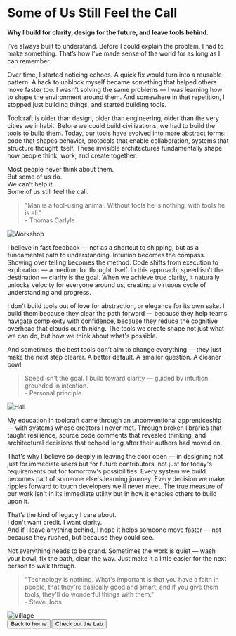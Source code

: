 
# Some of Us Still Feel the Call  
**Why I build for clarity, design for the future, and leave tools behind.**

I’ve always built to understand. Before I could explain the problem, I had to make something. That’s how I’ve made sense of the world for as long as I can remember.

Over time, I started noticing echoes. A quick fix would turn into a reusable pattern. A hack to unblock myself became something that helped others move faster too. I wasn’t solving the same problems — I was learning how to shape the environment around them. And somewhere in that repetition, I stopped just building things, and started building tools.

Toolcraft is older than design, older than engineering, older than the very cities we inhabit. Before we could build civilizations, we had to build the tools to build them. Today, our tools have evolved into more abstract forms: code that shapes behavior, protocols that enable collaboration, systems that structure thought itself. These invisible architectures fundamentally shape how people think, work, and create together.

Most people never think about them.  
But some of us do.  
We can't help it.  
Some of us still feel the call.

> "Man is a tool-using animal. Without tools he is nothing, with tools he is all."  
> <span className="text-muted-foreground text-xs font-mono">- Thomas Carlyle</span>

<Image src={workshopImage} alt="Workshop" />

I believe in fast feedback — not as a shortcut to shipping, but as a fundamental path to understanding. Intuition becomes the compass. Showing over telling becomes the method. Code shifts from execution to exploration — a medium for thought itself. In this approach, speed isn't the destination — clarity is the goal. When we achieve true clarity, it naturally unlocks velocity for everyone around us, creating a virtuous cycle of understanding and progress.

I don't build tools out of love for abstraction, or elegance for its own sake. I build them because they clear the path forward — because they help teams navigate complexity with confidence, because they reduce the cognitive overhead that clouds our thinking. The tools we create shape not just what we can do, but how we think about what's possible.

And sometimes, the best tools don’t aim to change everything — they just make the next step clearer. A better default. A smaller question. A cleaner bowl.

> Speed isn't the goal. I build toward clarity — guided by intuition, grounded in intention.  
> <span className="text-muted-foreground text-xs font-mono">- Personal principle</span>

<Image src={hallImage} alt="Hall" />

My education in toolcraft came through an unconventional apprenticeship — with systems whose creators I never met. Through broken libraries that taught resilience, source code comments that revealed thinking, and architectural decisions that echoed long after their authors had moved on.

That's why I believe so deeply in leaving the door open — in designing not just for immediate users but for future contributors, not just for today's requirements but for tomorrow's possibilities. Every system we build becomes part of someone else's learning journey. Every decision we make ripples forward to touch developers we'll never meet. The true measure of our work isn't in its immediate utility but in how it enables others to build upon it.

That’s the kind of legacy I care about.  
I don't want credit. I want clarity.  
And if I leave anything behind, I hope it helps someone move faster — not because they rushed, but because they could see.

Not everything needs to be grand.
Sometimes the work is quiet — wash your bowl, fix the path, clear the way.
Just make it a little easier for the next person to walk through.

> "Technology is nothing. What's important is that you have a faith in people, that they're basically good and smart, and if you give them tools, they'll do wonderful things with them."  
> <span className="text-muted-foreground text-xs font-mono">- Steve Jobs</span>

<Image src={villageImage} alt="Village" />

<div className="flex flex-col not-prose gap-4 mt-12">
  <Flicker />
  <div className="flex justify-between">
    <Button variant="outline" size="sm" asChild>
      <Link href="/" className="text-muted-foreground">
        <ArrowLeftIcon className="size-3" />
        Back to home
      </Link>
    </Button>
    <Button variant="outline" size="sm" asChild>
      <Link href="/lab" className="text-muted-foreground">
        Check out the Lab
        <ArrowRightIcon className="size-3" />
      </Link>
    </Button>
  </div>
</div>
